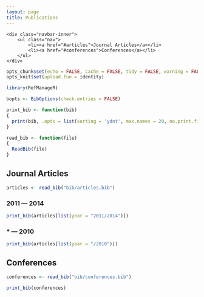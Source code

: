```yaml
---
layout: page
title: Publications
---
```


<div class="navbar">
    <div class="navbar-inner">
        <ul class="nav">
            <li><a href="#articles">Journal Articles</a></li>
            <li><a href="#conferences">Conferences</a></li>            
        </ul>
    </div>
</div>


```r
opts_chunk$set(echo = FALSE, cache = FALSE, tidy = FALSE, warning = FALSE, message = FALSE)
opts_knit$set(upload.fun = identity)
```

```r
library(RefManageR)
```

```r
bopts <- BibOptions(check.entries = FALSE)
```

```r
print_bib <- function(bib)
{
  print(bib, .opts = list(sorting = 'ydnt', max.names = 20, no.print.fields = c("url"))) # sort by year, descending, then name, title
}

read_bib <- function(file) 
{
  ReadBib(file)  
}
```

## <a name="articles"></a>Journal Articles

```r
articles <- read_bib("bib/articles.bib")
```

### 2011 --- 2014

```r
print_bib(articles[list(year = "2011/2014")])
```

### * --- 2010

```r
print_bib(articles[list(year = "/2010")])
```

## <a name="conferences"></a>Conferences

```r
conferences <- read_bib("bib/conferences.bib")
```


```r
print_bib(conferences)
```


